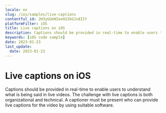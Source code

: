 ```yaml
---
locale: en
slug: /ios/samples/live-captions
contentful_id: 2H3yGUeNIeoXG3kGJx8IIY
platformFilter: iOS
title: Live captions on iOS
description: Captions should be provided in real-time to enable users to understand what is being said in live videos.
keywords: [iOS code sample]
date: 2023-01-23
last_update:
  date: 2023-01-23
---
```


# Live captions on iOS

Captions should be provided in real-time to enable users to understand what is being said in live videos. The challenge with live captions is both organizational and technical. A captioner must be present who can provide live captions for the video by using suitable software.

<CodeSample id="media-captions-live" locale="en" platform="ios"/>
